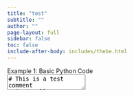 ```yaml
---
title: "test"
subtitle: ""
author: ""
page-layout: full
sidebar: false
toc: false
include-after-body: includes/thebe.html
---
```



```{=html}
        <div class="editor-wrapper">
            <div class="editor-title">Example 1: Basic Python Code</div>
            <textarea id="editor1" data-executable="true">
# This is a test comment
print("Hello, World!")
x = 5
y = 10
result = x + y
print(f"The sum is: {result}")</textarea>
        </div>
```